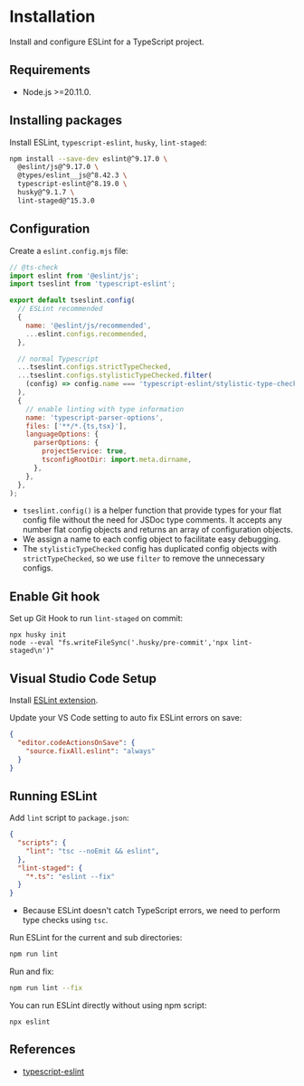# Installation

Install and configure ESLint for a TypeScript project.

## Requirements

- Node.js >=20.11.0.


## Installing packages

Install ESLint, `typescript-eslint`, `husky`, `lint-staged`:
```bash npm2yarn
npm install --save-dev eslint@^9.17.0 \
  @eslint/js@^9.17.0 \
  @types/eslint__js@^8.42.3 \
  typescript-eslint@^8.19.0 \
  husky@^9.1.7 \
  lint-staged@^15.3.0
```


## Configuration

Create a `eslint.config.mjs` file:

```js filename="eslint.config.mjs"
// @ts-check
import eslint from '@eslint/js';
import tseslint from 'typescript-eslint';

export default tseslint.config(
  // ESLint recommended
  {
    name: '@eslint/js/recommended',
    ...eslint.configs.recommended,
  },

  // normal Typescript
  ...tseslint.configs.strictTypeChecked,
  ...tseslint.configs.stylisticTypeChecked.filter(
    (config) => config.name === 'typescript-eslint/stylistic-type-checked',
  ),
  {
    // enable linting with type information
    name: 'typescript-parser-options',
    files: ['**/*.{ts,tsx}'],
    languageOptions: {
      parserOptions: {
        projectService: true,
        tsconfigRootDir: import.meta.dirname,
      },
    },
  },
);
```

- `tseslint.config()` is a helper function that provide types for your flat config file without the need for JSDoc type comments. It accepts any number flat config objects and returns an array of configuration objects.
- We assign a name to each config object to facilitate easy debugging.
- The `stylisticTypeChecked` config has duplicated config objects with `strictTypeChecked`, so we use `filter` to remove the unnecessary configs.


## Enable Git hook

Set up Git Hook to run `lint-staged` on commit:

```shell
npx husky init
node --eval "fs.writeFileSync('.husky/pre-commit','npx lint-staged\n')"
```


## Visual Studio Code Setup

Install [ESLint extension](https://marketplace.visualstudio.com/items?itemName=dbaeumer.vscode-eslint).

Update your VS Code setting to auto fix ESLint errors on save:
```json filename=".vscode/settings.json"
{
  "editor.codeActionsOnSave": {
    "source.fixAll.eslint": "always"
  }
}
```


## Running ESLint

Add `lint` script to `package.json`:
```json
{
  "scripts": {
    "lint": "tsc --noEmit && eslint",
  },
  "lint-staged": {
    "*.ts": "eslint --fix"
  }
}
```
- Because ESLint doesn't catch TypeScript errors, we need to perform type checks using `tsc`.

Run ESLint for the current and sub directories:
```sh
npm run lint
```

Run and fix:
```sh
npm run lint --fix
```

You can run ESLint directly without using npm script:
```shell
npx eslint
```


## References

- [typescript-eslint](https://typescript-eslint.io/getting-started/)
